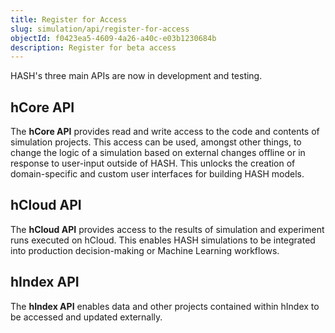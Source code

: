 ```yaml
---
title: Register for Access
slug: simulation/api/register-for-access
objectId: f0423ea5-4609-4a26-a40c-e03b1230684b
description: Register for beta access
---
```


HASH's three main APIs are now in development and testing.

## hCore API

The **hCore API** provides read and write access to the code and contents of simulation projects. This access can be used, amongst other things, to change the logic of a simulation based on external changes offline or in response to user-input outside of HASH. This unlocks the creation of domain-specific and custom user interfaces for building HASH models.

## hCloud API

The **hCloud API** provides access to the results of simulation and experiment runs executed on hCloud. This enables HASH simulations to be integrated into production decision-making or Machine Learning workflows.

## hIndex API

The **hIndex API** enables data and other projects contained within hIndex to be accessed and updated externally.
